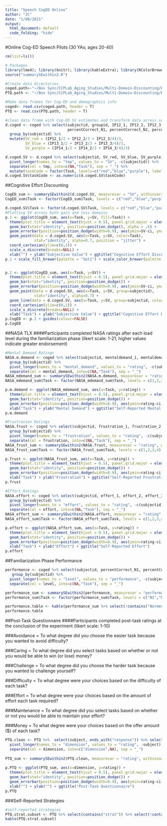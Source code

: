 ```yaml
---
title: "Speech CogED Online"
author: "JC"
date: "1/08/2021"
output:
  html_document: default
  code_folding: "hide"
---
```

#Online Cog-ED Speech Pilots (30 YAs; ages 20-40)

```r
rm(list=ls())

# Packages
library(lme4); library(knitr); library(kableExtra); library(RColorBrewer); library(tidyverse);
source("summarySEwithin2.R")

#Create data directories
coged.path<-"~/Box Sync/CCPLab_Aging_Studies/Multi-Domain-Discounting/Data/Online/Pilots/coged_speech_0108.csv"
PTQ.path <- "~/Box Sync/CCPLab_Aging_Studies/Multi-Domain-Discounting/Data/Online/Pilots/speech_coged_ptq__0108.csv"

#Make data frames for Cog-ED and demographics info
coged<- read.csv(coged.path, header = T)
PTQ <- read.csv(PTQ.path, header = T)
```

```r
#clean data frame with Cog-ED SV estimates and transform data across so that SV estimates are equivalent across both domains (i.e., gain, loss)
d.coged <- coged %>% select(subjectid, groupid, IP12_1, IP12_2, IP12_3, IP13_1, IP13_2, IP13_3, IP14_1, IP14_2, IP14_3, 
                            percentCorrect_N1, percentCorrect_N2, percentCorrect_N3, percentCorrect_N4) %>%
  group_by(subjectid) %>%
  mutate(SV_red = (IP12_1/2 + IP12_2/3 + IP12_3/4)/3,
         SV_blue = (IP13_1/2 + IP13_2/3 + IP13_3/4)/3,
         SV_purple = (IP14_1/2 + IP14_2/3 + IP14_3/4)/3)

d.coged.SV <- d.coged %>% select(subjectid, SV_red, SV_blue, SV_purple) %>%
  pivot_longer(names_to = "tmp", values_to = "SV", -c(subjectid)) %>%
  separate(col = tmp, into=c(NA,"Task"), sep = "_") %>%
  mutate(taskCode = factor(Task, levels=c("red","blue","purple"), labels=c(-1,0,1)))
d.coged.SV$taskCode <- as.numeric(d.coged.SV$taskCode)
```

##Cognitive Effort Discounting

``` r
CogED_sum <- summarySEwithin2(d.coged.SV, measurevar = "SV", withinvars = c("Task"), idvar = "subjectid")
CogED_sum$Task <- factor(CogED_sum$Task, levels = c("red","blue","purple"), labels = c("-4 SNR","-8 SNR","-12 SNR"))

d.coged.SV$Task <- factor(d.coged.SV$Task, levels = c("red","blue","purple"), labels = c("-4 SNR","-8 SNR","-12 SNR"))
#Plotting SV across both gain and loss domains
p.1 <- ggplot(CogED_sum, aes(x=Task, y=SV, fill=Task)) + 
  theme(plot.title = element_text(hjust = 0.5), panel.grid.major = element_blank(), panel.grid.minor = element_blank(), panel.background = element_blank(), axis.line = element_line(colour = "black")) +
  geom_bar(stat="identity", position=position_dodge(), alpha = .6) +
  geom_errorbar(position=position_dodge(width=0.9), aes(ymin=SV-ci, ymax=SV+ci), width=.2) + 
  geom_point(data = d.coged.SV, aes(x=Task, y=SV, color=Task),
             stat="identity", alpha=0.7, position = "jitter") +
  coord_cartesian(ylim=c(0,1)) +
  scale_x_discrete(breaks=NULL) +
  xlab("") + ylab("Subjective Value") + ggtitle("Cognitive Effort Discounting")
p.1 + scale_fill_brewer(palette = "Set1") + scale_color_brewer(palette = "Set1")


p.2 <- ggplot(CogED_sum, aes(x=Task, y=SV)) + 
  theme(plot.title = element_text(hjust = 0.5), panel.grid.major = element_blank(), panel.grid.minor = element_blank(), panel.background = element_blank(), axis.line = element_line(colour = "black")) +
  geom_bar(stat="identity", position=position_dodge()) +
  geom_errorbar(position=position_dodge(width=0.9), aes(ymin=SV-ci, ymax=SV+ci), width=.2) + 
  geom_point(data = d.coged.SV, aes(x=Task, y=SV, group=subjectid),
             stat="identity", alpha=0.7) +
  geom_line(data = d.coged.SV, aes(x=Task, y=SV, group=subjectid, colour = factor(subjectid)), alpha = .5) +
  coord_cartesian(ylim=c(0,1)) +
  scale_x_discrete(breaks=NULL) +
  xlab("Task") + ylab("Subjective Value") + ggtitle("Cognitive Effort Discounting")
p.CogED <- p.2 + guides(colour=FALSE) 
p.CogED
```

##NASA TLX
####Participants completed NASA ratings after each load level during the familiarization phase (likert scale: 1-21; higher values indicate greater endorsement)

``` r
#Mental Demand Ratings
NASA.m.demand <- coged %>% select(subjectid, mentaldemand_1, mentaldemand_2, mentaldemand_3, mentaldemand_4) %>%
  group_by(subjectid) %>%
  pivot_longer(names_to = "mental_demand", values_to = "rating", -c(subjectid)) %>%
  separate(col = mental_demand, into=c(NA,"Task"), sep = "_") 
NASA_mdemand_sum <- summarySEwithin2(NASA.m.demand, measurevar = "rating", withinvars = c("Task"), idvar = "subjectid")
NASA_mdemand_sum$Task <- factor(NASA_mdemand_sum$Task, levels = c(1,2,3,4), labels = c("0 SNR","-4 SNR","-8 SNR","-12 SNR"))

p.m.demand <- ggplot(NASA_mdemand_sum, aes(x=Task, y=rating)) + 
  theme(plot.title = element_text(hjust = 0.5), panel.grid.major = element_blank(), panel.grid.minor = element_blank(), panel.background = element_blank(), axis.line = element_line(colour = "black")) +
  geom_bar(stat="identity", position=position_dodge()) +
  geom_errorbar(position=position_dodge(width=0.9), aes(ymin=rating-ci, ymax=rating+ci), width=.2) +  
  xlab("Task") + ylab("Mental Demand") + ggtitle("Self-Reported Mental Demand") 
p.m.demand

#Frustration Ratings
NASA.frust <- coged %>% select(subjectid, frustration_1, frustration_2, frustration_3, frustration_4) %>%
  group_by(subjectid) %>%
  pivot_longer(names_to = "frustration", values_to = "rating", -c(subjectid)) %>%
  separate(col = frustration, into=c(NA,"Task"), sep = "_") 
NASA_frust_sum <- summarySEwithin2(NASA.frust, measurevar = "rating", withinvars = c("Task"), idvar = "subjectid")
NASA_frust_sum$Task <- factor(NASA_frust_sum$Task, levels = c(1,2,3,4), labels = c("0 SNR","-4 SNR","-8 SNR","-12 SNR"))

p.frust <- ggplot(NASA_frust_sum, aes(x=Task, y=rating)) + 
  theme(plot.title = element_text(hjust = 0.5), panel.grid.major = element_blank(), panel.grid.minor = element_blank(), panel.background = element_blank(), axis.line = element_line(colour = "black")) +
  geom_bar(stat="identity", position=position_dodge()) +
  geom_errorbar(position=position_dodge(width=0.9), aes(ymin=rating-ci, ymax=rating+ci), width=.2) +  
  xlab("Task") + ylab("Frustration") + ggtitle("Self-Reported Frustration") 
p.frust

#Effort Ratings
NASA.effort <- coged %>% select(subjectid, effort_1, effort_2, effort_3, effort_4) %>%
  group_by(subjectid) %>%
  pivot_longer(names_to = "effort", values_to = "rating", -c(subjectid)) %>%
  separate(col = effort, into=c(NA,"Task"), sep = "_") 
NASA_effort_sum <- summarySEwithin2(NASA.effort, measurevar = "rating", withinvars = c("Task"), idvar = "subjectid")
NASA_effort_sum$Task <- factor(NASA_effort_sum$Task, levels = c(1,2,3,4), labels = c("0 SNR","-4 SNR","-8 SNR","-12 SNR"))

p.effort <- ggplot(NASA_effort_sum, aes(x=Task, y=rating)) + 
  theme(plot.title = element_text(hjust = 0.5), panel.grid.major = element_blank(), panel.grid.minor = element_blank(), panel.background = element_blank(), axis.line = element_line(colour = "black")) +
  geom_bar(stat="identity", position=position_dodge()) +
  geom_errorbar(position=position_dodge(width=0.9), aes(ymin=rating-ci, ymax=rating+ci), width=.2) +  
  xlab("Task") + ylab("Effort") + ggtitle("Self-Reported Effort") 
p.effort
```

##Familiarization Phase Performance

``` r
performance <- coged %>% select(subjectid, percentCorrect_N1, percentCorrect_N2, percentCorrect_N3, percentCorrect_N4) %>%
   group_by(subjectid) %>%
  pivot_longer(names_to = "level", values_to = "performance", -c(subjectid)) %>%
  separate(col = level, into=c(NA,"Task"), sep = "_") 

performance_sum <- summarySEwithin2(performance, measurevar = "performance", withinvars = c("Task"), idvar = "subjectid")
performance_sum$Task <- factor(performance_sum$Task, levels = c("N1","N2","N3","N4"), labels = c("0 SNR","-4 SNR","-8 SNR","-12 SNR"))

performance.table <- kable(performance_sum %>% select(!contains("Normed")), caption = "Mean Accuracy of Keywords across Load Levels") %>%  kable_styling(bootstrap_options = c("striped", "hover", "condensed"))
performance.table
```

##Post-Task Questionnaire
####Participants completed post-task ratings at the conclusion of the experiment (likert scale: 1-10)

###Avoidance = To what degree did you choose the easier task because you wanted to avoid difficulty?

###Caring = To what degree did you select tasks based on whether or not you would be able to win (or lose) money?

###Challenge = To what degree did you choose the harder task because you wanted to challenge yourself?

###Difficulty = To what degree were your choices based on the difficulty of each task?

###Effort = To what degree were your choices based on the amount of effort each task required?

###Maintenance = To what degree did you select tasks based on whether or not you would be able to maintain your effort?

###Money = To what degree were your choices based on the offer amount ($) of each task?

``` r
PTQ.clean <- PTQ %>%  select(subject, ends_with("response")) %>% select(!contains("strat")) %>% select(!contains("listening")) %>%
  pivot_longer(names_to = "dimension", values_to = "rating", -subject) %>%
  separate(col = dimension, into=c("dimension",NA), sep = "_")
 
PTQ_sum <- summarySEwithin2(PTQ.clean, measurevar = "rating", withinvars = c("dimension"), idvar = "subject")
  
p.PTQ <- ggplot(PTQ_sum, aes(x=dimension, y=rating)) + 
  theme(plot.title = element_text(hjust = 0.5), panel.grid.major = element_blank(), panel.grid.minor = element_blank(), panel.background = element_blank(), axis.line = element_line(colour = "black")) +
  geom_bar(stat="identity", position=position_dodge()) +
  geom_errorbar(position=position_dodge(width=0.9), aes(ymin=rating-ci, ymax=rating+ci), width=.2) +  
  xlab("") + ylab("") + ggtitle("Post-Task Questionnaire") 
p.PTQ
```

###Self-Reported Strategies

``` r
#self-reported strategies
PTQ.strat.subset <- PTQ %>% select(contains("strat")) %>% select(!contains("latency"))
kable(PTQ.strat.subset)
```
